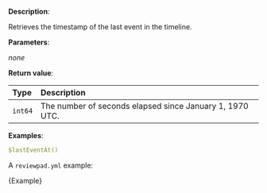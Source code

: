 
**Description**:

Retrieves the timestamp of the last event in the timeline.

**Parameters**:

_none_

**Return value**:

| Type    | Description                                              |
| :------ | :------------------------------------------------------- |
| `int64` | The number of seconds elapsed since January 1, 1970 UTC. |

**Examples**:

```yml
$lastEventAt()
```

A `reviewpad.yml` example:

<CodeBlock language="yml" title="reviewpad.yml">{Example}</CodeBlock>
